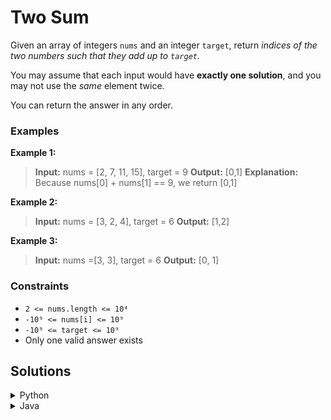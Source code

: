 # Two Sum

Given an array of integers `nums` and an integer `target`, return *indices of the two numbers such that they add up to `target`.*

You may assume that each input would have **exactly one solution**, and you may not use the *same* element twice.

You can return the answer in any order.

### Examples 
**Example 1:**
> **Input:** nums = [2, 7, 11, 15], target = 9
> **Output:** [0,1]
> **Explanation:** Because nums[0] + nums[1] == 9, we return [0,1]

**Example 2:**
> **Input:** nums = [3, 2, 4], target = 6
> **Output:** [1,2]

**Example 3:**
> **Input:** nums =[3, 3], target = 6
> **Output:** [0, 1] 

### Constraints

- `2 <= nums.length <= 10⁴`
- `-10⁹ <= nums[i] <= 10⁹`
- `-10⁹ <= target <= 10⁹`
- Only one valid answer exists

## Solutions

<details>
    <summary>Python</summary>
```python
class Solution:
    def twoSum(self, nums: List[int], target: int) -> List[int]:
        seen = {}        
        for i, num in enumerate(nums):
            complement = target - num
            
            if complement in seen:
                return [seen[complement], i]
            
            seen[num] = i
``` 

- Se utiliza un diccionario `seen` para recorrer la lista solo una vez y reducir la complejidad de tiempo a $O(n)$ 
- Se guarda el índice y valor del número recorrido utilizando la el método `enumerate`
- Calculamos el complemento de `num` y los buscamos en `seen`, si no está entonces guardamos `num`
- Se continúa el ciclo hasta que uno de los números guardados sea el complemento del número actual, entonces se retorna el índice del complemento y el  índice del número actual
</details>

<details>
    <summary>JavaScript</summary>
```js
/**
 * @param {number[]} nums
 * @param {number} target
 * @return {number[]}
 */
var twoSum = function(nums, target) {
   const seen = new Map();
    
    for (let i = 0; i < nums.length; i++) {
        const complement = target - nums[i];
        
        if (seen.has(complement)) {
            return [seen.get(complement), i];
        }
        
        seen.set(nums[i], i);
    } 
};
``` 
</details>

<details>
    <summary>Java</summary>
```java
class Solution {
    public int[] twoSum(int[] nums, int target) {
        
        Map<Integer, Integer> seen = new HashMap<>();
        
        for (int i = 0; i < nums.length; i++) {
            int complement = target - nums[i];
            
            if (seen.containsKey(complement)) {
                return new int[] {seen.get(complement), i};
            }
            seen.put(nums[i], i);
        }
        return null;
    }
}
```

- Se utiliza un HashMap para almacenar los números vistos y sus índices
- Si no encuentra los índices retorna null

</details>

<details>
    <summary>C++</summary>
```cpp
class Solution {
public:
    vector<int> twoSum(vector<int>& nums, int target) {
        
        unordered_map<int, int> seen;
        
        for (int i = 0; i < nums.size(); i++) {
            int complement = target - nums[i];
            
            if (seen.find(complement) != seen.end()) {
                return {seen[complement], i};
            }
            seen[nums[i]] = i;
        }
        return {};
    }
};
```

- La función twoSum devuelve un vector de enteros con los índices de los números que cumplen con la condición del problema.
</details>